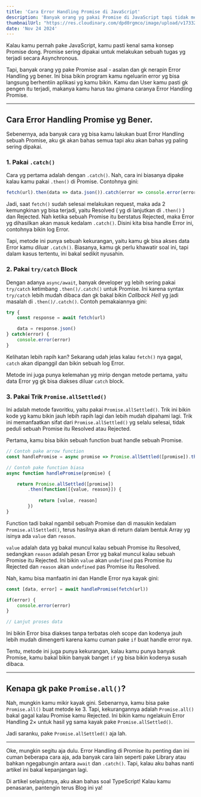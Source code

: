 ```yaml
---
title: 'Cara Error Handling Promise di JavaScript'
description: 'Banyak orang yg pakai Promise di JavaScript tapi tidak melakukan Error Handling dengan benar. Artikel ini akan kasih beberapa caranya.'
thumbnailUrl: "https://res.cloudinary.com/dpd0rgmco/image/upload/v1733245468/blog/02-cara-error-handling-promise-di-javascript/promise-error-handling_q7worg.png"
date: 'Nov 24 2024'
---
```


Kalau kamu pernah pake JavaScript, kamu pasti kenal sama konsep Promise dong. Promise sering dipakai untuk melakukan sebuah tugas yg terjadi secara Asynchronous.

Tapi, banyak orang yg pake Promise asal - asalan dan gk nerapin Error Handling yg bener. Ini bisa bikin program kamu ngeluarin error yg bisa langsung berhentiin aplikasi yg kamu bikin. Kamu dan User kamu pasti gk pengen itu terjadi, makanya kamu harus tau gimana caranya Error Handling Promise.

---
## Cara Error Handling Promise yg Bener.
Sebenernya, ada banyak cara yg bisa kamu lakukan buat Error Handling sebuah Promise, aku gk akan bahas semua tapi aku akan bahas yg paling sering dipakai.

### 1. Pakai `.catch()`
Cara yg pertama adalah dengan `.catch()`. Nah, cara ini biasanya dipake kalau kamu pakai `.then()` di Promise. Contohnya gini:

```js
fetch(url).then(data => data.json()).catch(error => console.error(error))
```

Jadi, saat `fetch()` sudah selesai melakukan request, maka ada 2 kemungkinan yg bisa terjadi, yaitu Resolved ( yg di lanjutkan di `.then()` ) dan Rejected. Nah ketika sebuah Promise itu berstatus Rejected, maka Error yg dihasilkan akan masuk kedalam `.catch()`. Disini kita bisa handle Error ini, contohnya bikin log Error.

Tapi, metode ini punya sebuah kekurangan, yaitu kamu gk bisa akses data Error kamu diluar `.catch()`. Biasanya, kamu gk perlu khawatir soal ini, tapi dalam kasus tertentu, ini bakal sedikit nyusahin.

### 2. Pakai `try/catch` Block
Dengan adanya `async/await`, banyak developer yg lebih sering pakai `try/catch` ketimbang `.then()/.catch()` untuk Promise. Ini karena syntax `try/catch` lebih mudah dibaca dan gk bakal bikin _Callback Hell_ yg jadi masalah di `.then()/.catch()`. Contoh pemakaiannya gini:

```js
try {
	const response = await fetch(url)

	data = response.json()
} catch(error) {
	console.error(error)
}
```

Kelihatan lebih rapih kan? Sekarang udah jelas kalau `fetch()` nya gagal, `catch` akan dipanggil dan bikin sebuah log Error.

Metode ini juga punya kelemahan yg mirip dengan metode pertama, yaitu data Error yg gk bisa diakses diluar `catch` block.

### 3. Pakai Trik `Promise.allSettled()`
Ini adalah metode favoritku, yaitu pakai `Promise.allSettled()`. Trik ini bikin kode yg kamu bikin jauh lebih rapih lagi dan lebih mudah dipahami lagi. Trik ini memanfaatkan sifat dari `Promise.allSettled()` yg selalu selesai, tidak peduli sebuah Promise itu Resolved atau Rejected.

Pertama, kamu bisa bikin sebuah function buat handle sebuah Promise.

```js
// Contoh pake arrow function
const handlePromise = async promise => Promise.allSettled([promise]).then([{value, reason}] => [value, reason])

// Contoh pake function biasa
async function handlePromise(promise) {

	return Promise.allSettled([promise])
		.then(function([{value, reason}]) {
		
			return [value, reason]
		})
}
```

Function tadi bakal ngambil sebuah Promise dan di masukin kedalam `Promise.allSettled()`, terus hasilnya akan di return dalam bentuk Array yg isinya ada `value` dan `reason`.

`value` adalah data yg bakal muncul kalau sebuah Promise itu Resolved, sedangkan `reason` adalah pesan Error yg bakal muncul kalau sebuah Promise itu Rejected. Ini bikin `value` akan `undefined` pas Promise itu Rejected dan `reason` akan `undefined` pas Promise itu Resolved.

Nah, kamu bisa manfaatin ini dan Handle Error nya kayak gini:

```js
const [data, error] = await handlePromise(fetch(url))

if(error) {
	console.error(error)
}

// Lanjut proses data
```

Ini bikin Error bisa diakses tanpa terbatas oleh scope dan kodenya jauh lebih mudah dimengerti karena kamu cuman pake `if` buat handle error nya.

Tentu, metode ini juga punya kekurangan, kalau kamu punya banyak Promise, kamu bakal bikin banyak banget `if` yg bisa bikin kodenya susah dibaca.

---
## Kenapa gk pake `Promise.all()`?
Nah, mungkin kamu mikir kayak gini. Sebenarnya, kamu bisa pake `Promise.all()` buat metode ke 3. Tapi, kekurangannya adalah `Promise.all()` bakal gagal kalau Promise kamu Rejected. Ini bikin kamu ngelakuin Error Handling 2× untuk hasil yg sama kayak pake `Promise.allSettled()`.

Jadi saranku, pake `Promise.allSettled()` aja lah.

---
Oke, mungkin segitu aja dulu. Error Handling di Promise itu penting dan ini cuman beberapa cara aja, ada banyak cara lain seperti pake Library atau bahkan ngegabungin antara `await` dan `.catch()`. Tapi, kalau aku bahas nanti artikel ini bakal kepanjangan lagi.

Di artikel selanjutnya, aku akan bahas soal TypeScript! Kalau kamu penasaran, pantengin terus Blog ini ya!
